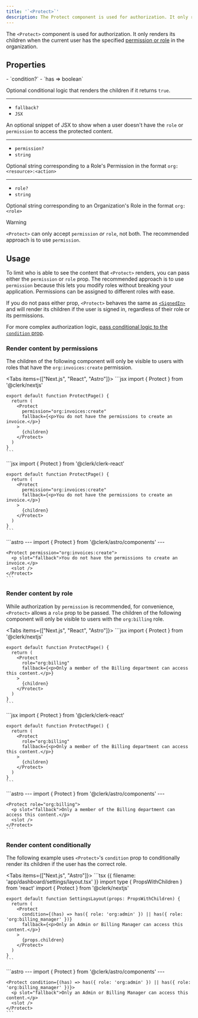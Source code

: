 ```yaml
---
title: '`<Protect>`'
description: The Protect component is used for authorization. It only renders its children when the current user has the specified permission or role in the organization.
---
```


The `<Protect>` component is used for authorization. It only renders its children when the current user has the specified [permission or role](/docs/organizations/roles-permissions) in the organization.

## Properties

<Properties>
  - `condition?`
  - `has => boolean`

  Optional conditional logic that renders the children if it returns `true`.

  ---

  - `fallback?`
  - `JSX`

  An optional snippet of JSX to show when a user doesn't have the `role` or `permission` to access the protected content.

  ---

  - `permission?`
  - `string`

  Optional string corresponding to a Role's Permission in the format `org:<resource>:<action>`

  ---

  - `role?`
  - `string`

  Optional string corresponding to an Organization's Role in the format `org:<role>`
</Properties>

> [!WARNING]
> `<Protect>` can only accept `permission` _or_ `role`, not both. The recommended approach is to use `permission`.

## Usage

To limit who is able to see the content that `<Protect>` renders, you can pass either the `permission` or `role` prop. The recommended approach is to use `permission` because this lets you modify roles without breaking your application. Permissions can be assigned to different roles with ease.

If you do not pass either prop, `<Protect>` behaves the same as [`<SignedIn>`](/docs/components/control/signed-in) and will render its children if the user is signed in, regardless of their role or its permissions.

For more complex authorization logic, [pass conditional logic to the `condition` prop](#render-content-conditionally).

### Render content by permissions

The children of the following component will only be visible to users with roles that have the `org:invoices:create` permission.

<Tabs items={["Next.js", "React", "Astro"]}>
  <Tab>
    ```jsx
    import { Protect } from '@clerk/nextjs'

    export default function ProtectPage() {
      return (
        <Protect
          permission="org:invoices:create"
          fallback={<p>You do not have the permissions to create an invoice.</p>}
        >
          {children}
        </Protect>
      )
    }
    ```
  </Tab>

  <Tab>
    ```jsx
    import { Protect } from '@clerk/clerk-react'

    export default function ProtectPage() {
      return (
        <Protect
          permission="org:invoices:create"
          fallback={<p>You do not have the permissions to create an invoice.</p>}
        >
          {children}
        </Protect>
      )
    }
    ```
  </Tab>

  <Tab>
    ```astro
    ---
    import { Protect } from '@clerk/astro/components'
    ---

    <Protect permission="org:invoices:create">
      <p slot="fallback">You do not have the permissions to create an invoice.</p>
      <slot />
    </Protect>
    ```
  </Tab>
</Tabs>

### Render content by role

While authorization by `permission` is recommended, for convenience, `<Protect>` allows a `role` prop to be passed. The children of the following component will only be visible to users with the `org:billing` role.

<Tabs items={["Next.js", "React", "Astro"]}>
  <Tab>
    ```jsx
    import { Protect } from '@clerk/nextjs'

    export default function ProtectPage() {
      return (
        <Protect
          role="org:billing"
          fallback={<p>Only a member of the Billing department can access this content.</p>}
        >
          {children}
        </Protect>
      )
    }
    ```
  </Tab>

  <Tab>
    ```jsx
    import { Protect } from '@clerk/clerk-react'

    export default function ProtectPage() {
      return (
        <Protect
          role="org:billing"
          fallback={<p>Only a member of the Billing department can access this content.</p>}
        >
          {children}
        </Protect>
      )
    }
    ```
  </Tab>

  <Tab>
    ```astro
    ---
    import { Protect } from '@clerk/astro/components'
    ---

    <Protect role="org:billing">
      <p slot="fallback">Only a member of the Billing department can access this content.</p>
      <slot />
    </Protect>
    ```
  </Tab>
</Tabs>

### Render content conditionally

The following example uses `<Protect>`'s `condition` prop to conditionally render its children if the user has the correct role.

<Tabs items={["Next.js", "Astro"]}>
  <Tab>
    ```tsx {{ filename: 'app/dashboard/settings/layout.tsx' }}
    import type { PropsWithChildren } from 'react'
    import { Protect } from '@clerk/nextjs'

    export default function SettingsLayout(props: PropsWithChildren) {
      return (
        <Protect
          condition={(has) => has({ role: 'org:admin' }) || has({ role: 'org:billing_manager' })}
          fallback={<p>Only an Admin or Billing Manager can access this content.</p>}
        >
          {props.children}
        </Protect>
      )
    }
    ```
  </Tab>

  <Tab>
    ```astro
    ---
    import { Protect } from '@clerk/astro/components'
    ---

    <Protect condition={(has) => has({ role: 'org:admin' }) || has({ role: 'org:billing_manager' })}>
      <p slot="fallback">Only an Admin or Billing Manager can access this content.</p>
      <slot />
    </Protect>
    ```
  </Tab>
</Tabs>
